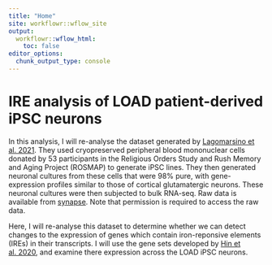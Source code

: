 ```yaml
---
title: "Home"
site: workflowr::wflow_site
output:
  workflowr::wflow_html:
    toc: false
editor_options:
  chunk_output_type: console
---
```

# IRE analysis of LOAD patient-derived iPSC neurons 
In this analysis, I will re-analyse the dataset generated by [Lagomarsino et al. 2021](https://doi.org/10.1016/j.neuron.2021.08.003). They used cryopreserved peripheral blood mononuclear cells donated by 53 participants in the Religious Orders Study and Rush Memory and Aging Project (ROSMAP) to generate iPSC lines. They then generated neuronal cultures from these cells that were 98% pure, with gene-expression profiles similar to those of cortical glutamatergic neurons. These neuronal cultures were then subjected to bulk RNA-seq. Raw data is available from [synapse](https://www.synapse.org/#!Synapse:syn23564891). Note that permission is required to access the raw data.

Here, I will re-analyse this dataset to determine whether we can detect changes to the expression of genes which contain iron-reponsive elements (IREs) in their transcripts. I will use the gene sets developed by [Hin et al. 2020](https://www.biorxiv.org/content/10.1101/2020.05.01.071498v5), and examine there expression across the LOAD iPSC neurons. 


